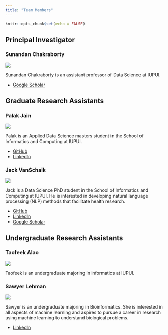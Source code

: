 ```yaml
---
title: "Team Members"
---
```


```r
knitr::opts_chunk$set(echo = FALSE)
```


## Principal Investigator

### Sunandan Chakraborty

<div class="wrapper">
<div>
<img src="images/sunandan.jpg" class="imgbio"></img>
</div>
<div>
Sunandan Chakraborty is an assistant professor of Data Science at IUPUI. 

* [Google Scholar](https://scholar.google.com/citations?user=SlAPvswAAAAJ&hl=en)

</div>
</div>


## Graduate Research Assistants

### Palak Jain

<div class="wrapper">
<div>
<img src="images/palak.jpg" class="imgbio"></img>
</div>
<div>
Palak is an Applied Data Science masters student in the School of Informatics and Computing at IUPUI. 

* [GitHub](https://github.com/palak-j)
* [LinkedIn](https://www.linkedin.com/in/palak-jain-83358215b/)
</div>
</div>


### Jack VanSchaik

<div class="wrapper">
<div>
<img src="images/jack.jpg" class="imgbio"></img>
</div>
<div>
Jack is a Data Science PhD student in the School of Informatics and Computing at IUPUI. He is interested in developing natural language processing (NLP) methods that facilitate health research. 

* [GitHub](https://github.com/jackvanschaik)
* [LinkedIn](https://www.linkedin.com/in/jack-vanschaik/)
* [Google Scholar](https://scholar.google.com/citations?user=QmuT_t0AAAAJ&hl=en&oi=ao)
</div>
</div>

## Undergraduate Research Assistants

### Taofeek Alao

<div class="wrapper">
<div>
<img src="images/taofeek.jpg" class="imgbio"></img>
</div>
<div>
Taofeek is an undergraduate majoring in informatics at IUPUI.

</div>
</div>

### Sawyer Lehman

<div class="wrapper">
<div>
<img src="images/sawyer.jpg" class="imgbio"></img>
</div>
<div>
Sawyer is an undergraduate majoring in Bioinformatics. She is interested in all aspects of machine learning and aspires to pursue a career in research using machine learning to understand biological problems.

* [LinkedIn](https://www.linkedin.com/in/sawyer-lehman-983978220)

</div>
</div>


